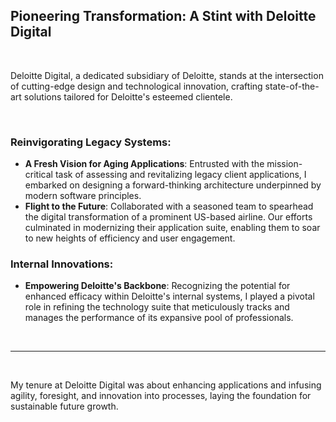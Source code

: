 ## Pioneering Transformation: A Stint with Deloitte Digital

<br />

Deloitte Digital, a dedicated subsidiary of Deloitte, stands at the intersection of cutting-edge design and technological innovation, crafting state-of-the-art solutions tailored for Deloitte's esteemed clientele.

<br />

### Reinvigorating Legacy Systems:

- **A Fresh Vision for Aging Applications**: Entrusted with the mission-critical task of assessing and revitalizing legacy client applications, I embarked on designing a forward-thinking architecture underpinned by modern software principles.
- **Flight to the Future**: Collaborated with a seasoned team to spearhead the digital transformation of a prominent US-based airline. Our efforts culminated in modernizing their application suite, enabling them to soar to new heights of efficiency and user engagement.

### Internal Innovations:

- **Empowering Deloitte's Backbone**: Recognizing the potential for enhanced efficacy within Deloitte's internal systems, I played a pivotal role in refining the technology suite that meticulously tracks and manages the performance of its expansive pool of professionals.

<br />

---

<br />

My tenure at Deloitte Digital was about enhancing applications and infusing agility, foresight, and innovation into processes, laying the foundation for sustainable future growth.
